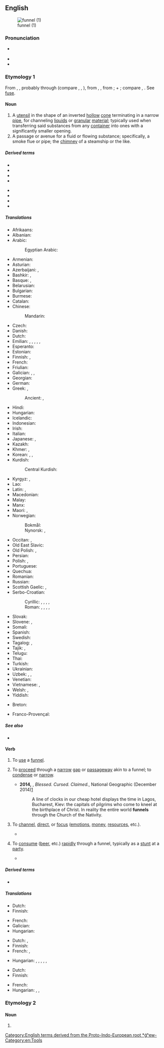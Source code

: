 ==English==
{{wikipedia}}
[[Image:Kitchen_Funnel.jpg|thumb|funnel (1)]]

===Pronunciation===
* {{a|UK}} {{IPA|en|/ˈfʌnəl/}}
* {{audio|en|en-us-funnel.ogg|Audio (US)}}
* {{rhymes|en|ʌnəl|s=2}}

===Etymology 1===
From {{inh|en|enm|funell}}, {{m|enm|fonel}}, probably through {{der|en|fro|*founel}} (compare {{cog|frm|fonel}}, {{cog|pro|fonilh}}, {{m|pro|enfounilh}}), from {{der|en|la|fundibulum}}, {{m|la|infundibulum||funnel}}, from {{m|la|infundere||to pour in}};
{{m|la|in||in}} + {{m|la|fundere||to pour}}; compare {{cog|br|founilh||funnel}}, {{cog|cy|ffynel||air hole, chimney}}. See [[fuse]].

====Noun====
{{en-noun}}

# A [[utensil]] in the shape of an inverted [[hollow]] [[cone]] terminating in a narrow [[pipe]], for channeling  [[liquid]]s or [[granular]] [[material]]; typically used when transferring said substances from any [[container]] into ones with a significantly smaller opening.
# A passage or avenue for a fluid or flowing substance; specifically, a smoke flue or pipe; the [[chimney]] of a steamship or the like.

=====Derived terms=====
{{rel-top|terms derived from ''funnel (noun)''}}
* {{l|en|funnel box}}
* {{l|en|funnel cake}}
* {{l|en|funnel chart}}
* {{l|en|funnel mark}}
{{rel-mid}}
* {{l|en|funnel plot}}
* {{l|en|funnel stay}}
* {{l|en|funnel trap}}
* {{l|en|purchase funnel}}
{{rel-bottom}}

=====Translations=====
{{trans-top|utensil used to guide poured liquids}}
* Afrikaans: {{t|af|tregter}}
* Albanian: {{t+|sq|hinkë|f}}
* Arabic: {{t|ar|قِمْع|m}}
*: Egyptian Arabic: {{t|arz|قمع|tr=ʾumʿ}}
* Armenian: {{t+|hy|ձագար|sc=Armn}}
* Asturian: {{t|ast|embudu|m}}
* Azerbaijani: {{t+|az|qıf}}, {{t|az|ağızlıq}}
* Bashkir: {{t|ba|борғаҡ|sc=Cyrl}}, {{t|ba|буранка|sc=Cyrl}}
* Basque: {{t|eu|inbutu}}, {{t|eu|onil}}
* Belarusian: {{t|be|ле́йка|f|sc=Cyrl}}
* Bulgarian: {{t+|bg|фу́ния|f}}
* Burmese: {{t+|my|ကတော့|sc=Mymr}}
* Catalan: {{t+|ca|embut|m}}
* Chinese:
*: Mandarin: {{t+|cmn|漏斗|tr=lòudǒu|sc=Hani}}
* Czech: {{t+|cs|trychtýř|m}}
* Danish: {{t|da|tragt|c}}
* Dutch: {{t+|nl|trechter}}
* Emilian: {{t|egl|ludrèt|m}}, {{t|egl|luddra|f}}, {{t|egl|lōdra|f}}, {{t|egl|lùder|m}}, {{t|egl|dvinêl|m}}, {{t|egl|buvanèl|m}}
* Esperanto: {{t+|eo|funelo}}
* Estonian: {{t|et|lehter}}
* Finnish: {{t+|fi|suppilo}}, {{t+|fi|tratti}}
* French: {{t+|fr|entonnoir|m}}
* Friulian: {{t|fur|plere|f}}
* Galician: {{t+|gl|funil}}, {{t|gl|alfunín|m}}, {{t+|gl|embude|m}}
* Georgian: {{t|ka|ძაბრი|sc=Geor}}
* German: {{t+|de|Trichter|m}}
* Greek: {{t+|el|χωνί|n|sc=Grek}}, {{t+|el|χοάνη|f|sc=Grek}}
*: Ancient: {{t|grc|χοάνη|f}}, {{t|grc|χωνεῖον|n}}
* Hindi: {{t+|hi|कीप|m|sc=Deva}}
* Hungarian: {{t+|hu|tölcsér}}
* Icelandic: {{t|is|trekt}}
* Indonesian: {{t+|id|corong}}
* Irish: {{t|ga|tonnadóir|m}}
* Italian: {{t+|it|imbuto|m}}
* Japanese: {{t+|ja|漏斗|tr=ろうと, rōto, じょうご, jōgo}}, {{t|ja|ファンネル|tr=fanneru|sc=Jpan}}
* Kazakh: {{t|kk|құйғыш}}
* Khmer: {{t|km|ជីវឡាវ}}, {{t|km|កន្ទោងត្រង}}
* Korean: {{t|ko|깔때기}}, {{t|ko|누두}}, {{t|ko|루두}} {{qualifier|North Korea}}
* Kurdish:
*: Central Kurdish: {{t+|ckb|ڕەحەتی}}
{{trans-mid}}
* Kyrgyz: {{t|ky|воронка|sc=Cyrl}}, {{t|ky|куйгуч|sc=Cyrl}}
* Lao: {{t|lo|ດ່ຽວຈັບ}}
* Latin: {{t|la|fundibulum}}, {{t|la|infundibulum}}
* Macedonian: {{t|mk|и́нка|f}}
* Malay: {{t+|ms|corong}}
* Manx: {{t|gv|tunneyder|m}}
* Maori: {{t|mi|kōrere}}, {{t|mi|kōrere wai}}
* Norwegian:
*: Bokmål: {{t+|nb|trakt|m|f}}
*: Nynorsk: {{t|nn|trakt|f}}, {{t|nn|trekt|f}}
* Occitan: {{t+|oc|embut}}, {{t|oc|enfonilh|m}}
* Old East Slavic: {{t|orv|лии|m|sc=Cyrs}}
* Old Polish: {{t|zlw-opl|lej}}, {{t|zlw-opl|lij}}
* Persian: {{t+|fa|قیف|tr=qif}}
* Polish: {{t+|pl|lejek|m}}, {{t+|pl|lijek}}
* Portuguese: {{t+|pt|funil|m}}
* Quechua: {{t|qu|jumina}}
* Romanian: {{t+|ro|pâlnie|f}}
* Russian: {{t+|ru|воро́нка|f}}
* Scottish Gaelic: {{t|gd|fuineall|m}}, {{t|gd|pìob-tharraing|f}}
* Serbo-Croatian:
*: Cyrillic: {{t|sh|левак|m}}, {{t|sh|љевак|m}}, {{t|sh|лијевак|m}}, {{t|sh|ли̏јак|m}}, {{t|sh|ли̏ј|m}}
*: Roman: {{t+|sh|levak|m}}, {{t+|sh|ljevak|m}}, {{t+|sh|lijevak|m}}, {{t|sh|lȉjak|m}}, {{t|sh|lȉj|m}}
* Slovak: {{t|sk|lievik|m}}
* Slovene: {{t+|sl|lijak|m}}, {{t|sl|lȋj|m}}
* Somali: {{t|so|masaf}}
* Spanish: {{t+|es|embudo|m}}
* Swedish: {{t+|sv|tratt|c}}
* Tagalog: {{t|tl|imbudo}}, {{t|tl|brukal}}
* Tajik: {{t|tg|даҳана|sc=Cyrl}}, {{t|tg|қиф|sc=Cyrl}}
* Telugu: {{t+|te|గరాటు}}
* Thai: {{t+|th|กรวย|tr=gruay}}
* Turkish: {{t+|tr|huni}}
* Ukrainian: {{t|uk|лі́йка|f|sc=Cyrl}}
* Uzbek: {{t+|uz|moʻri}}, {{t|uz|moʻrikon}}, {{t+|uz|voronka}}
* Venetian: {{t+|vec|inpiria|f}}
* Vietnamese: {{t+|vi|phễu}}, {{t+|vi|quặn}}
* Welsh: {{t|cy|twndish|m}}, {{t|cy|twmffat|m}}
* Yiddish: {{t|yi|לייקע|m|sc=Hebr}}
{{trans-bottom}}

{{trans-see|smoke flue, chimney|chimney}}

{{checktrans-top}}
* Breton: {{t-check|br|founil}}
{{trans-mid}}
* Franco-Provençal: {{t-check|frp|founil}}
{{trans-bottom}}

=====See also=====
* {{l|en|tundish}}

====Verb====
{{en-verb|++|pres_ptc2=funneling|past2=funneled|past_ptc2=funneled}}

# {{lb|en|transitive}} To [[use#Verb|use]] a [[funnel#Noun|funnel]].
# {{lb|en|intransitive}} To [[proceed]] through a [[narrow#Adjective|narrow]] [[gap#Noun|gap]] or [[passageway]] akin to a funnel; to [[condense]] or [[narrow#Verb|narrow]].
#: {{ux|en|Expect delays where the traffic '''funnels''' down to one lane.}}
#* '''2014,''' {{w|Paul Salopek}}, ''Blessed. Cursed. Claimed.'', National Geographic (December 2014)[https://web.archive.org/web/20150212214621/http://ngm.nationalgeographic.com/2014/12/pilgrim-roads/salopek-text]
#*: A line of clocks in our cheap hotel displays the time in Lagos, Bucharest, Kiev: the capitals of pilgrims who come to kneel at the birthplace of Christ. In reality the entire world '''funnels''' through the Church of the Nativity.
# {{lb|en|transitive}} To [[channel#Verb|channel]], [[direct#Verb|direct]], or [[focus#Verb|focus]] ([[emotion]]s, [[money]], [[resource#Noun|resources]], etc.).
#: {{ux|en|Our taxes are being '''funnelled''' into pointless government initiatives.}}
#* {{quote-journal|en|author=Fiona Sturges|title=Cattleprods! Severed tongues! Torture porn! Why I’ve stopped watching the [[w:The Handmaid's Tale (TV series)|Handmaid’s Tale]]|archiveurl=https://web.archive.org/web/20200205170658/https://www.theguardian.com/tv-and-radio/2018/jun/16/handmaids-tale-season-2-elisabeth-moss-margaret-atwood|archivedate=5 February 2020|editor={{w|Katharine Viner}}|newspaper={{w|The Guardian}}|location=London|publisher=[[w:Guardian Media Group|Guardian News & Media]]|date=16 June 2018|issn=0261-3077|oclc=229952407|passage=Like so many others, I was awestruck by the first season, which captured a moment in time and successfully '''funnelled''' its rage outwards at a world in which women are indeed silenced, controlled and killed by men.}}
# {{lb|en|transitive}} To [[consume]] ([[beer]], etc.) [[rapidly]] through a funnel, typically as a [[stunt#Noun|stunt]] at a [[party#Noun|party]].
#* {{quote-text|en|year=2013|author=Jonathan Caren|title=The Recommendation|page=31|passage=The first time he did it was to this freshman Kevin Ryers and we all just burst out laughing, watching Kevin try to '''funnel''' a beer.}}

=====Derived terms=====
* {{l|en|refunnel}}

=====Translations=====
{{trans-top|to use a funnel}}
* Dutch: {{t|nl|door een trechter gieten}}
* Finnish: {{t|fi|[[käyttää]] [[suppiloa]]}}
{{trans-mid}}
* French: {{t|fr|utiliser un entonnoir}}
* Galician: {{t|gl|enfunilar}}
* Hungarian: {{t|hu|[[tölcsér]]rel [[tölt]]/[[önt]]}}
{{trans-bottom}}

{{trans-top|to proceed through a narrow gap or passageway akin to a funnel}}
* Dutch: {{t|nl|door een kleiner opening voeren}}, {{t+|nl|kanaliseren}}
* Finnish: {{t+|fi|ahtautua}}
* French: {{t+|fr|canaliser}},
{{trans-mid}}
* Hungarian: {{q|to condense or narrow}} {{t+|hu|szűkül}}, {{t+|hu|összeszűkül}}, {{t|hu|elkeskenyedik}}, {{q|to proceed like a liquid}} {{t+|hu|folyik}}, {{t|hu|özönlik}}, {{t+|hu|áramlik}}
{{trans-bottom}}

{{trans-top|to direct (money or resources)}}
* Dutch: {{t|nl|geld doen circuleren}}
* Finnish: {{t+|fi|ohjata}}
{{trans-mid}}
* French: {{t|fr|[[faire]] [[circuler]] des [[ressource]]s ou de l'[[argent]]}}
* Hungarian: {{t+|hu|csatornáz}}, {{t+|hu|juttat}}, {{t+|hu|irányít}}
{{trans-bottom}}

===Etymology 2===

====Noun====
{{en-noun}}

# {{alt form|en|fummel||hybrid animal}}

[[Category:English terms derived from the Proto-Indo-European root *ǵʰew-]]
[[Category:en:Tools]]